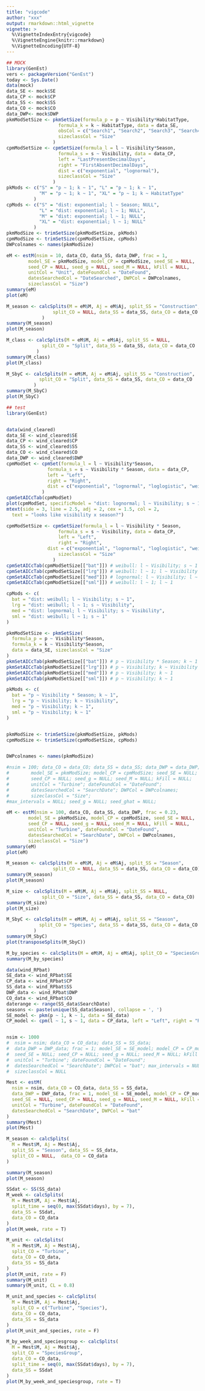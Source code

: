 ---
title: "vigcode"
author: "xxx"
output: rmarkdown::html_vignette
vignette: >
  %\VignetteIndexEntry{vigcode}
  %\VignetteEngine{knitr::rmarkdown}
  %\VignetteEncoding{UTF-8}
---

```{r}
## MOCK
library(GenEst)
vers <- packageVersion("GenEst")
today <- Sys.Date()
data(mock)
data_SE <- mock$SE
data_CP <- mock$CP
data_SS <- mock$SS
data_CO <- mock$CO
data_DWP<- mock$DWP
pkmModSetSize <- pkmSetSize(formula_p = p ~ Visibility*HabitatType,
                   formula_k = k ~ HabitatType, data = data_SE,
                   obsCol = c("Search1", "Search2", "Search3", "Search4"),
                   sizeclassCol = "Size"
                 )
cpmModSetSize <- cpmSetSize(formula_l = l ~ Visibility*Season,
                   formula_s = s ~ Visibility, data = data_CP,
                   left = "LastPresentDecimalDays",
                   right = "FirstAbsentDecimalDays",
                   dist = c("exponential", "lognormal"),
                   sizeclassCol = "Size"
                 )
pkMods <- c("S" = "p ~ 1; k ~ 1", "L" = "p ~ 1; k ~ 1",
            "M" = "p ~ 1; k ~ 1", "XL" = "p ~ 1; k ~ HabitatType"
          )
cpMods <- c("S" = "dist: exponential; l ~ Season; NULL",
            "L" = "dist: exponential; l ~ 1; NULL",
            "M" = "dist: exponential; l ~ 1; NULL",
            "XL" = "dist: exponential; l ~ 1; NULL"
          )
pkmModSize <- trimSetSize(pkmModSetSize, pkMods)
cpmModSize <- trimSetSize(cpmModSetSize, cpMods)
DWPcolnames <- names(pkmModSize)
```
```{r}
eM <- estM(nsim = 10, data_CO, data_SS, data_DWP, frac = 1,
        model_SE = pkmModSize, model_CP = cpmModSize, seed_SE = NULL,
        seed_CP = NULL, seed_g = NULL, seed_M = NULL, kFill = NULL,
        unitCol = "Unit", dateFoundCol = "DateFound",
        datesSearchedCol = "DateSearched", DWPCol = DWPcolnames,
        sizeclassCol = "Size")
summary(eM)
plot(eM)
```
```{r}
M_season <- calcSplits(M = eM$M, Aj = eM$Aj, split_SS = "Construction",
                 split_CO = NULL, data_SS = data_SS, data_CO = data_CO
             )
summary(M_season)
plot(M_season)
```
```{r}
M_class <- calcSplits(M = eM$M, Aj = eM$Aj, split_SS = NULL,
             split_CO = "Split", data_SS = data_SS, data_CO = data_CO
           )
summary(M_class)
plot(M_class)
```
```{r}
M_SbyC <- calcSplits(M = eM$M, Aj = eM$Aj, split_SS = "Construction",
            split_CO = "Split", data_SS = data_SS, data_CO = data_CO
          )
summary(M_SbyC)
plot(M_SbyC)
```
```{r}
## test
library(GenEst)


data(wind_cleared)
data_SE <- wind_cleared$SE
data_CP <- wind_cleared$CP
data_SS <- wind_cleared$SS
data_CO <- wind_cleared$CO
data_DWP <- wind_cleared$DWP
cpmModSet <- cpmSet(formula_l = l ~ Visibility*Season,
               formula_s = s ~ Visibility * Season, data = data_CP,
               left = "Left",
               right = "Right",
               dist = c("exponential", "lognormal", "loglogistic", "weibull")
             )
cpmSetAICcTab(cpmModSet)
plot(cpmModSet, specificModel = "dist: lognormal; l ~ Visibility; s ~ 1")
mtext(side = 3, line = 2.5, adj = 2, cex = 1.5, col = 2,
  text = "looks like visibility x season?")

cpmModSetSize <- cpmSetSize(formula_l = l ~ Visibility * Season,
                   formula_s = s ~ Visibility, data = data_CP,
                   left = "Left",
                   right = "Right",
               dist = c("exponential", "lognormal", "loglogistic", "weibull"),
                   sizeclassCol = "Size"
                 )
cpmSetAICcTab(cpmModSetSize[["bat"]]) # weibull: l ~ Visibility; s ~ 1
cpmSetAICcTab(cpmModSetSize[["lrg"]]) # weibull: l ~ 1; l ~ Visibility
cpmSetAICcTab(cpmModSetSize[["med"]]) # lognormal: l ~ Visibility; l ~ Visibility
cpmSetAICcTab(cpmModSetSize[["sml"]]) # weibull: l ~ 1; l ~ 1

cpMods <- c(
  bat = "dist: weibull; l ~ Visibility; s ~ 1",
  lrg = "dist: weibull; l ~ 1; s ~ Visibility",
  med = "dist: lognormal; l ~ Visibility; s ~ Visibility",
  sml = "dist: weibull; l ~ 1; s ~ 1"
)

pkmModSetSize <- pkmSetSize(
  formula_p = p ~ Visibility*Season,
  formula_k = k ~ Visibility*Season,
  data = data_SE, sizeclassCol = "Size"
)
pkmSetAICcTab(pkmModSetSize[["bat"]]) # p ~ Visibility * Season; k ~ 1
pkmSetAICcTab(pkmModSetSize[["lrg"]]) # p ~ Visibility; k ~ Visibility
pkmSetAICcTab(pkmModSetSize[["med"]]) # p ~ Visibility; k ~ 1
pkmSetAICcTab(pkmModSetSize[["sml"]]) # p ~ Visibility; k ~ 1

pkMods <- c(
  bat = "p ~ Visibility * Season; k ~ 1",
  lrg = "p ~ Visibility; k ~ Visibility",
  med = "p ~ Visibility; k ~ 1",
  sml = "p ~ Visibility; k ~ 1"
)


pkmModSize <- trimSetSize(pkmModSetSize, pkMods)
cpmModSize <- trimSetSize(cpmModSetSize, cpMods)


DWPcolnames <- names(pkmModSize)
```
```{r}
#nsim = 100; data_CO = data_CO; data_SS = data_SS; data_DWP = data_DWP; frac = 0.23;
#        model_SE = pkmModSize; model_CP = cpmModSize; seed_SE = NULL;
#        seed_CP = NULL; seed_g = NULL; seed_M = NULL; kFill = NULL;
#        unitCol = "Turbine"; dateFoundCol = "DateFound";
#        datesSearchedCol = "SearchDate"; DWPCol = DWPcolnames;
#        sizeclassCol = "Size";
#max_intervals = NULL; seed_g = NULL; seed_ghat = NULL;

eM <- estM(nsim = 100, data_CO, data_SS, data_DWP, frac = 0.23,
        model_SE = pkmModSize, model_CP = cpmModSize, seed_SE = NULL,
        seed_CP = NULL, seed_g = NULL, seed_M = NULL, kFill = NULL,
        unitCol = "Turbine", dateFoundCol = "DateFound",
        datesSearchedCol = "SearchDate", DWPCol = DWPcolnames,
        sizeclassCol = "Size")
summary(eM)
plot(eM)
```
```{r}

M_season <- calcSplits(M = eM$M, Aj = eM$Aj, split_SS = "Season",
                 split_CO = NULL, data_SS = data_SS, data_CO = data_CO)
summary(M_season)
plot(M_season)
```
```{r}

M_size <- calcSplits(M = eM$M, Aj = eM$Aj, split_SS = NULL,
             split_CO = "Size", data_SS = data_SS, data_CO = data_CO)
summary(M_size)
plot(M_size)
```
```{r}

M_SbyC <- calcSplits(M = eM$M, Aj = eM$Aj, split_SS = "Season",
            split_CO = "Species", data_SS = data_SS, data_CO = data_CO
          )
summary(M_SbyC)
plot(transposeSplits(M_SbyC))
```
```{r}

M_by_species <- calcSplits(M = eM$M, Aj = eM$Aj, split_CO = "SpeciesGroup", data_CO = data_CO)
summary(M_by_species)

```
```{r}
data(wind_RPbat)
SE_data <- wind_RPbat$SE
CP_data <- wind_RPbat$CP
SS_data <- wind_RPbat$SS
DWP_data <- wind_RPbat$DWP
CO_data <- wind_RPbat$CO
daterange <- range(SS_data$SearchDate)
seasons <- paste(unique(SS_data$Season), collapse = ', ')
SE_model <- pkm(p ~ 1, k ~ 1, data = SE_data)
CP_model <- cpm(l ~ 1, s ~ 1, data = CP_data, left = "Left", right = "Right")


nsim <- 1000
#  nsim = nsim; data_CO = CO_data; data_SS = SS_data;
#  data_DWP = DWP_data; frac = 1; model_SE = SE_model; model_CP = CP_model;
#  seed_SE = NULL; seed_CP = NULL; seed_g = NULL; seed_M = NULL; kFill = NULL;
#  unitCol = "Turbine"; dateFoundCol = "DateFound";
#  datesSearchedCol = "SearchDate"; DWPCol = "bat"; max_intervals = NULL;
#  sizeclassCol = NULL
```
```{r}
Mest <- estM(
  nsim = nsim, data_CO = CO_data, data_SS = SS_data,
  data_DWP = DWP_data, frac = 1, model_SE = SE_model, model_CP = CP_model,
  seed_SE = NULL, seed_CP = NULL, seed_g = NULL, seed_M = NULL, kFill = NULL,
  unitCol = "Turbine", dateFoundCol = "DateFound",
  datesSearchedCol = "SearchDate", DWPCol = "bat"
)
summary(Mest)
plot(Mest)
```
```{r}

M_season <- calcSplits(
  M = Mest$M, Aj = Mest$Aj,
  split_SS = "Season", data_SS = SS_data,
  split_CO = NULL,  data_CO = CO_data
)

summary(M_season)
plot(M_season)
```
```{r}

SSdat <- SS(SS_data)
M_week <- calcSplits(
  M = Mest$M, Aj = Mest$Aj,
  split_time = seq(0, max(SSdat$days), by = 7),
  data_SS = SSdat,
  data_CO = CO_data
)
plot(M_week, rate = T)
```
```{r}

M_unit <- calcSplits(
  M = Mest$M, Aj = Mest$Aj,
  split_CO = "Turbine",
  data_CO = CO_data,
  data_SS = SS_data
)
plot(M_unit, rate = F)
summary(M_unit)
summary(M_unit, CL = 0.8)
```
```{r}

M_unit_and_species <- calcSplits(
  M = Mest$M, Aj = Mest$Aj,
  split_CO = c("Turbine", "Species"),
  data_CO = CO_data,
  data_SS = SS_data
)
plot(M_unit_and_species, rate = F)
```
```{r}


M_by_week_and_speciesgroup <- calcSplits(
  M = Mest$M, Aj = Mest$Aj,
  split_CO = "SpeciesGroup",
  data_CO = CO_data,
  split_time = seq(0, max(SSdat$days), by = 7),
  data_SS = SSdat
)
plot(M_by_week_and_speciesgroup, rate = T)
```
